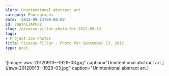 ```yaml
---
blurb: Unintentional abstract art.
category: Photographs
date: '2012-09-13T00:00:00'
id: 20WShL1APFaZ
slug: /picasso-pillar-photo-for-2012-09-13
tags:
- Project 365 Photos
title: Picasso Pillar - Photo for September 13, 2012
type: post
---
```


![Image: aws-20120913--1929-03.jpg" caption="Unintentional abstract art.](/aws-20120913--1929-03.jpg" caption="Unintentional abstract art.)
